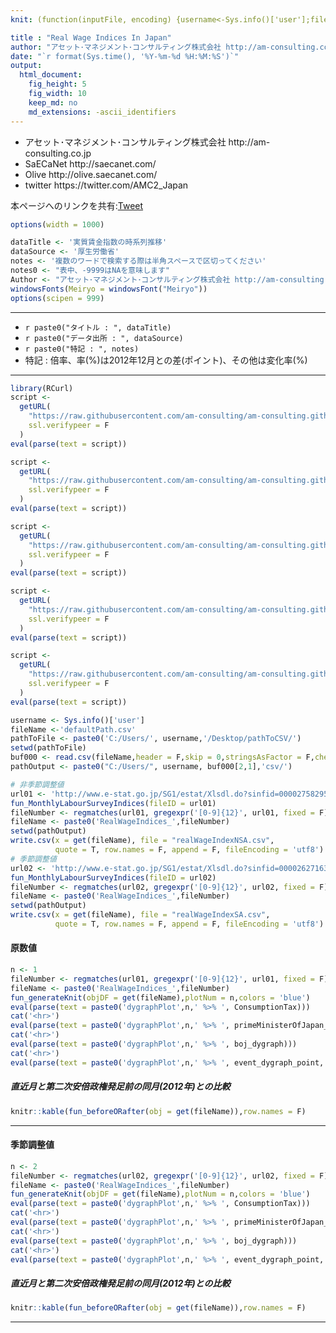```yaml
---
knit: (function(inputFile, encoding) {username<-Sys.info()['user'];fileName<-'defaultPath.csv';pathToFile <-paste0('C:/Users/', username,'/Desktop/pathToCSV/');setwd(pathToFile);buf0<-read.csv(fileName,header = F,skip = 0,stringsAsFactor = F,check.names = F,fileEncoding = 'utf-8');timeStamp<-format(Sys.time(),'%Y%m%d%H%M%S');rmarkdown::render(inputFile, encoding = encoding, output_file = paste0('C:/Users/',username,buf0[2,1],'charts/','am-consulting.co.jp-RealWageIndices.html')) })

title : "Real Wage Indices In Japan"
author: "アセット･マネジメント･コンサルティング株式会社 http://am-consulting.co.jp"
date: "`r format(Sys.time(), '%Y-%m-%d %H:%M:%S')`"
output: 
  html_document:
    fig_height: 5
    fig_width: 10
    keep_md: no
    md_extensions: -ascii_identifiers 
---
```

<link href="http://knowledgevault.saecanet.com/components/rmarkdown-html.css" rel="stylesheet">
<style>
.main-container {max-width : 1000px; margin-left : auto; margin-right : auto;}
table{white-space : nowrap;}
td.negative {color : red;}
</style>

<script>
<!-- # Reference http://www.hanselman.com/blog/MakingNegativeNumbersTurnRedUsingCSSAndJavascript.aspx -->
function MakeNegative() {
  TDs = document.getElementsByTagName('td');
  for (var i=0; i<TDs.length; i++) {
    var temp = TDs[i];
    if (temp.firstChild.nodeValue.indexOf('-') == 0) temp.className = "negative";
  }
}
</script>

- アセット･マネジメント･コンサルティング株式会社 http://am-consulting.co.jp
- SaECaNet http://saecanet.com/
- Olive http://olive.saecanet.com/
- twitter https://twitter.com/AMC2_Japan

本ページへのリンクを共有:<a href="https://twitter.com/share" class="twitter-share-button" data-via="AMC2_Japan" data-size="large">Tweet</a> <script>!function(d,s,id){var js,fjs=d.getElementsByTagName(s)[0],p=/^http:/.test(d.location)?'http':'https';if(!d.getElementById(id)){js=d.createElement(s);js.id=id;js.src=p+'://platform.twitter.com/widgets.js';fjs.parentNode.insertBefore(js,fjs);}}(document, 'script', 'twitter-wjs');</script>

```r
options(width = 1000)
```

```r
dataTitle <- '実質賃金指数の時系列推移'
dataSource <- '厚生労働省'
notes <- '複数のワードで検索する際は半角スペースで区切ってください'
notes0 <- "表中、-9999はNAを意味します"
Author <- "アセット･マネジメント･コンサルティング株式会社 http://am-consulting.co.jp"
windowsFonts(Meiryo = windowsFont("Meiryo"))
options(scipen = 999)
```

***

- `r paste0("タイトル : ", dataTitle)`
- `r paste0("データ出所 : ", dataSource)`
- `r paste0("特記 : ", notes)`
- 特記 : 倍率、率(%)は2012年12月との差(ポイント)、その他は変化率(%)

***

```r
library(RCurl)
script <-
  getURL(
    "https://raw.githubusercontent.com/am-consulting/am-consulting.github.io/master/importMonthlyLabourSurveyIndices.r",
    ssl.verifypeer = F
  )
eval(parse(text = script))
```

```r
script <-
  getURL(
    "https://raw.githubusercontent.com/am-consulting/am-consulting.github.io/master/transposeDataFrame.r",
    ssl.verifypeer = F
  )
eval(parse(text = script))

script <-
  getURL(
    "https://raw.githubusercontent.com/am-consulting/am-consulting.github.io/master/R-dataTablesFunction.r",
    ssl.verifypeer = F
  )
eval(parse(text = script))

script <-
  getURL(
    "https://raw.githubusercontent.com/am-consulting/am-consulting.github.io/master/R-beforeORafterFunction.r",
    ssl.verifypeer = F
  )
eval(parse(text = script))

script <-
  getURL(
    "https://raw.githubusercontent.com/am-consulting/am-consulting.github.io/master/R-dygraphsFunction.r",
    ssl.verifypeer = F
  )
eval(parse(text = script))
```

```r
username <- Sys.info()['user']
fileName <-'defaultPath.csv'
pathToFile <- paste0('C:/Users/', username,'/Desktop/pathToCSV/')
setwd(pathToFile)
buf000 <- read.csv(fileName,header = F,skip = 0,stringsAsFactor = F,check.names = F,fileEncoding = 'utf-8')
pathOutput <- paste0("C:/Users/", username, buf000[2,1],'csv/')
```

```r
# 非季節調整値
url01 <- 'http://www.e-stat.go.jp/SG1/estat/Xlsdl.do?sinfid=000027582953'
fun_MonthlyLabourSurveyIndices(fileID = url01)
fileNumber <- regmatches(url01, gregexpr('[0-9]{12}', url01, fixed = F))
fileName <- paste0('RealWageIndices_',fileNumber)
setwd(pathOutput)
write.csv(x = get(fileName), file = "realWageIndexNSA.csv", 
          quote = T, row.names = F, append = F, fileEncoding = 'utf8')
# 季節調整値
url02 <- 'http://www.e-stat.go.jp/SG1/estat/Xlsdl.do?sinfid=000026271631'
fun_MonthlyLabourSurveyIndices(fileID = url02)
fileNumber <- regmatches(url02, gregexpr('[0-9]{12}', url02, fixed = F))
fileName <- paste0('RealWageIndices_',fileNumber)
setwd(pathOutput)
write.csv(x = get(fileName), file = "realWageIndexSA.csv", 
          quote = T, row.names = F, append = F, fileEncoding = 'utf8')
```

#### 原数値

```r
n <- 1
fileNumber <- regmatches(url01, gregexpr('[0-9]{12}', url01, fixed = F))
fileName <- paste0('RealWageIndices_',fileNumber)
fun_generateKnit(objDF = get(fileName),plotNum = n,colors = 'blue')
eval(parse(text = paste0('dygraphPlot',n,' %>% ', ConsumptionTax)))
cat('<hr>')
eval(parse(text = paste0('dygraphPlot',n,' %>% ', primeMinisterOfJapan_dygraph)))
cat('<hr>')
eval(parse(text = paste0('dygraphPlot',n,' %>% ', boj_dygraph)))
cat('<hr>')
eval(parse(text = paste0('dygraphPlot',n,' %>% ', event_dygraph_point,' %>%  ',event_dygraph_range)))
```

##### 直近月と第二次安倍政権発足前の同月(2012年)との比較

```r
knitr::kable(fun_beforeORafter(obj = get(fileName)),row.names = F)
```

***
#### 季節調整値

```r
n <- 2
fileNumber <- regmatches(url02, gregexpr('[0-9]{12}', url02, fixed = F))
fileName <- paste0('RealWageIndices_',fileNumber)
fun_generateKnit(objDF = get(fileName),plotNum = n,colors = 'blue')
eval(parse(text = paste0('dygraphPlot',n,' %>% ', ConsumptionTax)))
cat('<hr>')
eval(parse(text = paste0('dygraphPlot',n,' %>% ', primeMinisterOfJapan_dygraph)))
cat('<hr>')
eval(parse(text = paste0('dygraphPlot',n,' %>% ', boj_dygraph)))
cat('<hr>')
eval(parse(text = paste0('dygraphPlot',n,' %>% ', event_dygraph_point,' %>%  ',event_dygraph_range)))
```

##### 直近月と第二次安倍政権発足前の同月(2012年)との比較

```r
knitr::kable(fun_beforeORafter(obj = get(fileName)),row.names = F)
```

***
<script>MakeNegative()</script>
<script>
  (function(i,s,o,g,r,a,m){i['GoogleAnalyticsObject']=r;i[r]=i[r]||function(){
  (i[r].q=i[r].q||[]).push(arguments)},i[r].l=1*new Date();a=s.createElement(o),
  m=s.getElementsByTagName(o)[0];a.async=1;a.src=g;m.parentNode.insertBefore(a,m)
  })(window,document,'script','https://www.google-analytics.com/analytics.js','ga');

  ga('create', 'UA-3077339-5', 'auto');
  ga('send', 'pageview');

</script>
